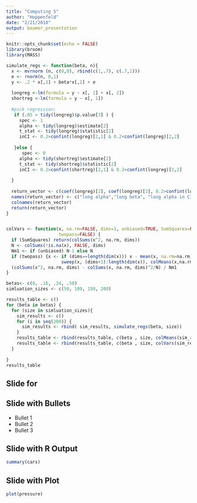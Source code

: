 ```yaml
---
title: "Computing 5"
author: "Hoppenfeld"
date: "2/21/2018"
output: beamer_presentation
---
```


```r
knitr::opts_chunk$set(echo = FALSE)
library(broom)
library(MASS)
```



```r

simulate_regs <- function(beta, n){
  x <- mvrnorm (n, c(0,0), rbind(c(1,.7), c(.7,1)))
  e <- rnorm(n, 0,1)
  y <- .2 * x[,1] + beta*x[,2] + e
  
  longreg <-lm(formula = y ~ x[, 1] + x[, 2])
  shortreg <-lm(formula = y ~ x[, 1])
  
  #pick regression:
   if (.05 > tidy(longreg)$p.value[3] ) {
     spec <- 1
     alpha <- tidy(longreg)$estimate[2]
     t_stat <- tidy(longreg)$statistic[2]
     inCI <- 0.2>confint(longreg)[2,1] & 0.2<confint(longreg)[2,2]
     
   }else {
      spec <- 0
     alpha <- tidy(shortreg)$estimate[2]
     t_stat <- tidy(shortreg)$statistic[2]
     inCI <- 0.2>confint(shortreg)[2,1] & 0.2<confint(longreg)[2,2]  
    
  }
  
  return_vector <- c(coef(longreg)[2], coef(longreg)[3], 0.2>confint(longreg)[2,1] & 0.2<confint(longreg)[2,2], coef(shortreg)[2], 0.2>confint(shortreg)[2,1] & 0.2<confint(shortreg)[2,2], spec, alpha, t_stat, inCI)
  names(return_vector) <- c("long alpha","long beta", "long alpha in CI", "short alpha" , "short alpha in CI", "Specification", "everyday alpha", "everyday t", "everday in CI" )
  colnames(return_vector)
  return(return_vector)
}


colVars <- function(x, na.rm=FALSE, dims=1, unbiased=TRUE, SumSquares=FALSE,
                    twopass=FALSE) {
  if (SumSquares) return(colSums(x^2, na.rm, dims))
  N <- colSums(!is.na(x), FALSE, dims)
  Nm1 <- if (unbiased) N-1 else N
  if (twopass) {x <- if (dims==length(dim(x))) x - mean(x, na.rm=na.rm) else
                     sweep(x, (dims+1):length(dim(x)), colMeans(x,na.rm,dims))}
  (colSums(x^2, na.rm, dims) - colSums(x, na.rm, dims)^2/N) / Nm1
}
```

```r
betas<- c(0, .16, .24, .50)
simluation_sizes <- c(50, 100, 150, 200)

results_table <- c()
for (beta in betas) {
  for (size in simluation_sizes){
    sim_results <- c()
    for (i in seq(200)) {
      sim_results <- rbind( sim_results, simulate_regs(beta, size))
    }
    results_table <- rbind(results_table, c(beta , size, colMeans(sim_results)))
    results_table <- rbind(results_table, c(beta , size, colVars(sim_results)))
  }
  
}
results_table
```

## Slide for 

## Slide with Bullets

- Bullet 1
- Bullet 2
- Bullet 3

## Slide with R Output

```r
summary(cars)
```

## Slide with Plot

```r
plot(pressure)
```

